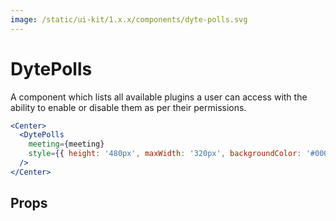 ```yaml
---
image: /static/ui-kit/1.x.x/components/dyte-polls.svg
---
```


# DytePolls

A component which lists all available plugins a user can access with the ability
to enable or disable them as per their permissions.

```jsx
<Center>
  <DytePolls
    meeting={meeting}
    style={{ height: '480px', maxWidth: '320px', backgroundColor: '#000' }}
  />
</Center>
```

## Props

<PropsTable of="dyte-polls" />
